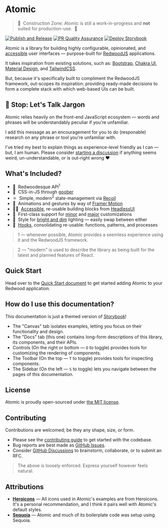 
<Meta title="Atomic/Introduction" />

# Atomic

> 🚧 &nbsp;Construction Zone: Atomic is still a work-in-progress and **not** suited for production-use.&nbsp; 🚧

[![Publish and Release](https://github.com/LockTech/atomic/actions/workflows/publish.yml/badge.svg?branch=main)](https://github.com/LockTech/atomic/actions/workflows/publish.yml)
[![PR Quality Assurance](https://github.com/LockTech/atomic/actions/workflows/pr.yml/badge.svg)](https://github.com/LockTech/atomic/actions/workflows/pr.yml)
[![Deploy Storybook](https://github.com/LockTech/atomic/actions/workflows/storybook.yml/badge.svg)](https://github.com/LockTech/atomic/actions/workflows/storybook.yml)

Atomic is a library for building highly configurable, opinionated, and [accessible](https://www.w3.org/TR/wai-aria-practices/#aria_ex) user interfaces — purpose-built for [RedwoodJS](http://redwoodjs.com/) applications.

It takes inspiration from existing solutions, such as: [Bootstrap](https://getbootstrap.com/), [Chakra UI](https://chakra-ui.com/), [Material Design](http://material.io/), and [TailwindCSS](https://tailwindcss.com/).

But, because it's specifically built to compliment the RedwoodJS framework, out-scopes its inspiration: providing ready-made decisions to form a complete stack with which web-based UIs can be built.

## 🛑 Stop: Let's Talk Jargon

Atomic relies heavily on the front-end JavaScript ecosystem — words and phrases will be understandably peculiar if you're unfamiliar.

I add this message as an encouragement for you to do (responable) research on any phrase or tool you're unfamiliar with.

I've tried my best to explain things as experience-level friendly as I can — but, I am human.
Please consider [starting a discussion](https://github.com/LockTech/atomic/discussions/new?category=q-a) if anything seems weird, un-understandable, or is out-right wrong ❤️

## What's Included?

- 🌲 &nbsp;Redwoodesque API<sup>1</sup>
- 🥜 &nbsp;CSS-in-JS through [goober](https://github.com/cristianbote/goober)
- ⚛️ &nbsp;Simple, modern<sup>2</sup> state-management via [Recoil](https://github.com/facebookexperimental/Recoil)
- 💫 &nbsp;Animations and gestures by way of [Framer Motion](https://github.com/framer/motion)
- 🐕‍🦺 &nbsp;[Accessible](https://developer.mozilla.org/en-US/docs/Learn/Accessibility/What_is_accessibility#so_what_is_accessibility), re-usable building blocks from [HeadlessUI](https://github.com/tailwindlabs/headlessui)
- 🥂 &nbsp;First-class support for [minor](?path=/docs/customize-theming--page) and [major](?path=/docs/customize-styling--page) customizations
- 🌙 &nbsp;Style for [bright and dim](?path=/story/guides-color-mode--page) lighting — easily swap between either
- 🎣 &nbsp;[Hooks](?path=/story/hooks-introduction--page), consolidating re-usable: functions, patterns, and processes

> 1 — whenever possible, Atomic provides a seemless experience using it and the RedwoodJS framework.

> 2 — "modern" is used to describe the library as being built for the latest and planned features of React.

## Quick Start

Head over to the [Quick Start document](?path=/docs/atomic-quick-start--page) to get started adding Atomic to your Redwood application.

## How do I use this documentation?

This documentation is just a themed version of [Storybook](https://storybook.js.org/)!

* The "Canvas" tab isolates examples, letting you focus on their functionality and design.
* The "Docs" tab (this one) contains long-form descriptions of this library, its components, and their APIs.
* Controls (On the right or bottom — `D` to toggle) provides tools for customizing the rendering of components.
* The Toolbar (On the top — `T` to toggle) provides tools for inspecting components.
* The Sidebar (On the left — `S` to toggle) lets you navigate between the pages of this documentation.

## License

Atomic is proudly open-sourced under [the MIT license](https://github.com/LockTech/atomic/blob/main/LICENSE).

## Contributing

Contributions are welcomed; be they any shape, size, or form.

* Please see the [contributing guide](https://github.com/LockTech/atomic/blob/main/CONTRIBUTING.md) to get started with the codebase.
* Bug reports are best made as [GitHub Issues](https://github.com/LockTech/atomic/issues).
* Consider [GitHub Discussions](https://github.com/LockTech/atomic/discussions) to brainstorm, collaborate, or to submit an RFC.

> The above is loosely enforced. Express yourself however feels natural.

## Attributions

* [**Heroicons**](https://heroicons.com/) — All icons used in Atomic's examples are from Heroicons. It's a personal recommendation, and I think it pairs well with Atomic's default styles.
* [**Sequoia**](https://github.com/LockTech/sequoia) — Atomic and much of its boilerplate code was setup using Sequoia.
